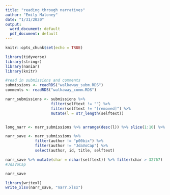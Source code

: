 ```yaml
---
title: "reading through narratives"
author: "Emily Maloney"
date: "1/31/2020"
output:
  word_document: default
  pdf_document: default
---
```


```r
knitr::opts_chunk$set(echo = TRUE)
```

```r
library(tidyverse)
library(stringr)
library(naniar)
library(knitr)

#read in submissions and comments
submissions <- readRDS("walkaway_subm.RDS")
comments <- readRDS("walkaway_comm.RDS")

narr_submissions <- submissions %>% 
                    filter(selftext != "") %>% 
                    filter(selftext != "[removed]") %>% 
                    mutate(l = str_length(selftext))


long_narr <- narr_submissions %>% arrange(desc(l)) %>% slice(1:10) %>% select(selftext, author)

narr_save <- narr_submissions %>% 
             filter(author != "p00bix") %>% 
             filter(author != "JdaVoCap") %>% 
             select(author, id, title, selftext)

narr_save %>% mutate(char = nchar(selftext)) %>% filter(char > 32767)
#JdaVoCap

narr_save

library(writexl)
write_xlsx(narr_save, "narr.xlsx")


```

